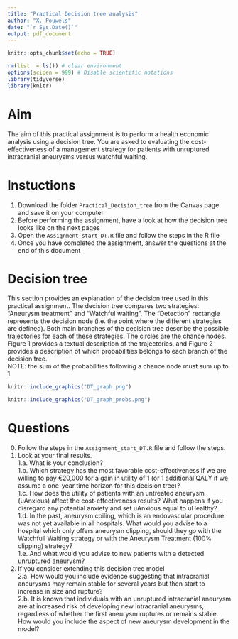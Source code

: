 ```yaml
---
title: "Practical Decision tree analysis"
author: "X. Pouwels"
date: "`r Sys.Date()`"
output: pdf_document
---
```


```r
knitr::opts_chunk$set(echo = TRUE)
```
```r
rm(list  = ls()) # clear environment
options(scipen = 999) # Disable scientific notations
library(tidyverse)
library(knitr)
```

# Aim
The aim of this practical assignment is to perform a health economic analysis using a decision tree. You are asked to evaluating the cost-effectiveness of a management strategy for patients with unruptured intracranial aneurysms versus watchful waiting.

# Instuctions
  
1. Download the folder `Practical_Decision_tree` from the Canvas page and save it on your computer
2. Before performing the assignment, have a look at how the decision tree looks like on the next pages  
2. Open the `Assignment_start_DT.R` file and follow the steps in the R file      
3. Once you have completed the assignment, answer the questions at the end of this document    

\newpage
# Decision tree
This section provides an explanation of the decision tree used in this practical assignment. The decision tree compares two strategies: "Aneurysm treatment" and "Watchful waiting". The "Detection" rectangle represents the decision node (i.e. the point where the different strategies are defined). Both main branches of the decision tree describe the possible trajectories for each of these strategies. The circles are the chance nodes. Figure 1 provides a textual description of the trajectories, and Figure 2 provides a description of which probabilities belongs to each branch of the decision tree.  
NOTE: the sum of the probabilities following a chance node must sum up to 1.  
```r
knitr::include_graphics("DT_graph.png")
```

```r
knitr::include_graphics("DT_graph_probs.png")
```

\newpage
# Questions  
0. Follow the steps in the `Assignment_start_DT.R` file and follow the steps.
1. Look at your final results.  
1.a. What is your conclusion?  
1.b. Which strategy has the most favorable cost-effectiveness if we are willing to pay €20,000 for a gain in utility of 1 (or 1 additional QALY if we assume a one-year time horizon for this decision tree)?  
1.c. How does the utility of patients with an untreated aneurysm (uAnxious) affect the cost-effectiveness results? What happens if you disregard any potential anxiety and set uAnxious equal to uHealthy?  
1.d. In the past, aneurysm coiling, which is an endovascular procedure was not yet available in all hospitals. What would you advise to a hospital which only offers aneurysm clipping, should they go with the Watchfull Waiting strategy or with the Aneurysm Treatment (100% clipping) strategy?  
1.e. And what would you advise to new patients with a detected unruptured aneurysm?  
2. If you consider extending this decision tree model  
2.a. How would you include evidence suggesting that intracranial aneurysms may remain stable for several years but then start to increase in size and rupture?  
2.b. It is known that individuals with an unruptured intracranial aneurysm are at increased risk of developing new intracranial aneurysms, regardless of whether the first aneurysm ruptures or remains stable. How would you include the aspect of new aneurysm development in the model?  